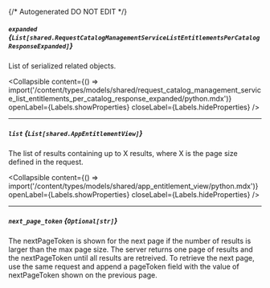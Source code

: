 {/* Autogenerated DO NOT EDIT  */}

##### `expanded` *{`List[shared.RequestCatalogManagementServiceListEntitlementsPerCatalogResponseExpanded]`}*
List of serialized related objects.

<Collapsible content={() => import('/content/types/models/shared/request_catalog_management_service_list_entitlements_per_catalog_response_expanded/python.mdx')} openLabel={Labels.showProperties} closeLabel={Labels.hideProperties} />


---
##### `list` *{`List[shared.AppEntitlementView]`}*
The list of results containing up to X results, where X is the page size defined in the request.

<Collapsible content={() => import('/content/types/models/shared/app_entitlement_view/python.mdx')} openLabel={Labels.showProperties} closeLabel={Labels.hideProperties} />


---
##### `next_page_token` *{`Optional[str]`}*
The nextPageToken is shown for the next page if the number of results is larger than the max page size.
 The server returns one page of results and the nextPageToken until all results are retreived.
 To retrieve the next page, use the same request and append a pageToken field with the value of nextPageToken shown on the previous page.


